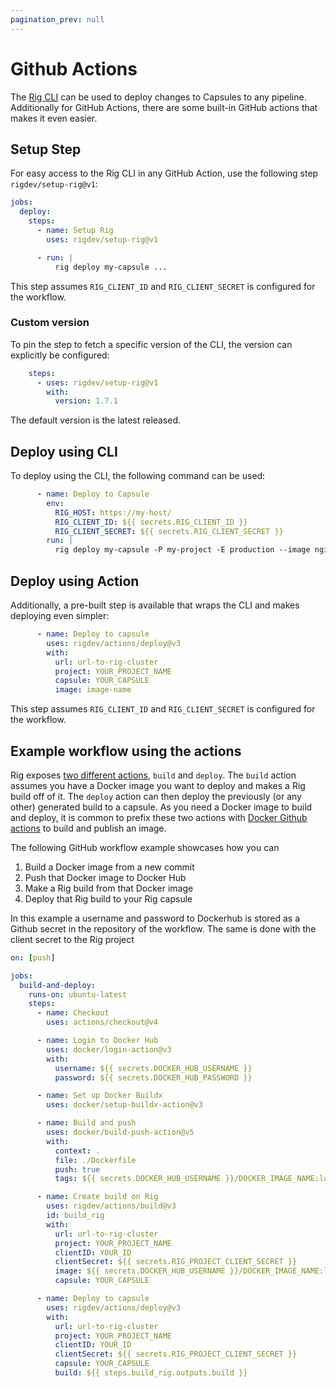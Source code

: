 ```yaml
---
pagination_prev: null
---
```



# Github Actions

The [Rig CLI](/getting-started/cli-install) can be used to deploy changes to Capsules to any pipeline.
Additionally for GitHub Actions, there are some built-in GitHub actions that makes it even easier.

## Setup Step

For easy access to the Rig CLI in any GitHub Action, use the following step `rigdev/setup-rig@v1`:

```yaml
jobs:
  deploy:
    steps:
      - name: Setup Rig
        uses: rigdev/setup-rig@v1

      - run: |
          rig deploy my-capsule ...
```

This step assumes `RIG_CLIENT_ID` and `RIG_CLIENT_SECRET` is configured for the workflow.

### Custom version

To pin the step to fetch a specific version of the CLI, the version can explicitly be configured:

```yaml
    steps:
      - uses: rigdev/setup-rig@v1
        with:
          version: 1.7.1
```

The default version is the latest released.

## Deploy using CLI

To deploy using the CLI, the following command can be used:

```yaml
      - name: Deploy to Capsule
        env:
          RIG_HOST: https://my-host/
          RIG_CLIENT_ID: ${{ secrets.RIG_CLIENT_ID }}
          RIG_CLIENT_SECRET: ${{ secrets.RIG_CLIENT_SECRET }}
        run: |
          rig deploy my-capsule -P my-project -E production --image nginx:1.25
```

## Deploy using Action

Additionally, a pre-built step is available that wraps the CLI and makes deploying even simpler:

```yaml
      - name: Deploy to capsule
        uses: rigdev/actions/deploy@v3
        with:
          url: url-to-rig-cluster
          project: YOUR_PROJECT_NAME
          capsule: YOUR_CAPSULE
          image: image-name
```

This step assumes `RIG_CLIENT_ID` and `RIG_CLIENT_SECRET` is configured for the workflow.

## Example workflow using the actions

Rig exposes [two different actions](https://github.com/rigdev/actions), `build` and `deploy`. The `build` action assumes you have a Docker image you want to deploy and makes a Rig build off of it. The `deploy` action can then deploy the previously (or any other) generated build to a capsule.
As you need a Docker image to build and deploy, it is common to prefix these two actions with [Docker Github actions](https://docs.docker.com/build/ci/github-actions/) to build and publish an image.

The following GitHub workflow example showcases how you can

1. Build a Docker image from a new commit
2. Push that Docker image to Docker Hub
3. Make a Rig build from that Docker image
4. Deploy that Rig build to your Rig capsule

In this example a username and password to Dockerhub is stored as a Github secret in the repository of the workflow. The same is done with the client secret to the Rig project

```yaml
on: [push]

jobs:
  build-and-deploy:
    runs-on: ubuntu-latest
    steps:
      - name: Checkout
        uses: actions/checkout@v4

      - name: Login to Docker Hub
        uses: docker/login-action@v3
        with:
          username: ${{ secrets.DOCKER_HUB_USERNAME }}
          password: ${{ secrets.DOCKER_HUB_PASSWORD }}

      - name: Set up Docker Buildx
        uses: docker/setup-buildx-action@v3

      - name: Build and push
        uses: docker/build-push-action@v5
        with:
          context: .
          file: ./Dockerfile
          push: true
          tags: ${{ secrets.DOCKER_HUB_USERNAME }}/DOCKER_IMAGE_NAME:latest

      - name: Create build on Rig
        uses: rigdev/actions/build@v3
        id: build_rig
        with:
          url: url-to-rig-cluster
          project: YOUR_PROJECT_NAME
          clientID: YOUR_ID
          clientSecret: ${{ secrets.RIG_PROJECT_CLIENT_SECRET }}
          image: ${{ secrets.DOCKER_HUB_USERNAME }}/DOCKER_IMAGE_NAME:latest
          capsule: YOUR_CAPSULE

      - name: Deploy to capsule
        uses: rigdev/actions/deploy@v3
        with:
          url: url-to-rig-cluster
          project: YOUR_PROJECT_NAME
          clientID: YOUR_ID
          clientSecret: ${{ secrets.RIG_PROJECT_CLIENT_SECRET }}
          capsule: YOUR_CAPSULE
          build: ${{ steps.build_rig.outputs.build }}
```
